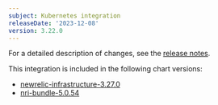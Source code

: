 ```yaml
---
subject: Kubernetes integration
releaseDate: '2023-12-08'
version: 3.22.0
---
```


For a detailed description of changes, see the [release notes](https://github.com/newrelic/nri-kubernetes/releases/tag/v3.22.0).

This integration is included in the following chart versions:

* [newrelic-infrastructure-3.27.0](https://github.com/newrelic/nri-kubernetes/releases/tag/newrelic-infrastructure-3.27.0)
* [nri-bundle-5.0.54](https://github.com/newrelic/helm-charts/releases/tag/nri-bundle-5.0.54)

